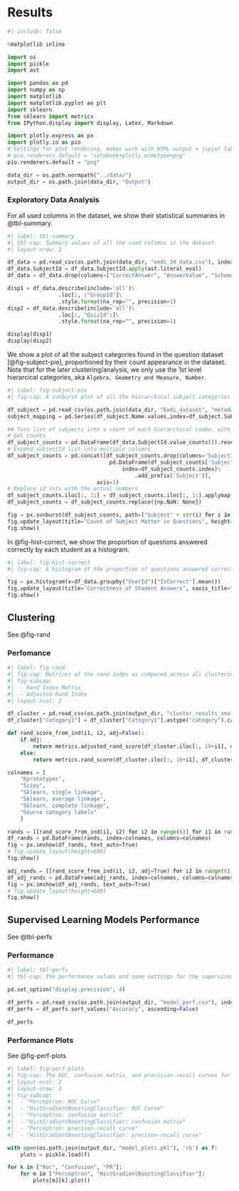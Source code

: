 # Results

```python
#| include: false

%matplotlib inline

import os
import pickle
import ast

import pandas as pd
import numpy as np
import matplotlib
import matplotlib.pyplot as plt
import sklearn
from sklearn import metrics
from IPython.display import display, Latex, Markdown

import plotly.express as px
import plotly.io as pio
# Settings for plot rendering, makes work with HTML output + jupyer lab + static output
# pio.renderers.default = "notebook+plotly_mimetype+png"
pio.renderers.default = "png"

data_dir = os.path.normpath("../data/")
output_dir = os.path.join(data_dir, "Output")
```

### Exploratory Data Analysis

For all used columns in the dataset, we show their statistical summaries in @tbl-summary.

```python
#| label: tbl-summary
#| tbl-cap: Summary values of all the used columns in the dataset.
#| layout-nrow: 2

df_data = pd.read_csv(os.path.join(data_dir, "eedi_34_data.csv"), index_col=0)
df_data.SubjectId = df_data.SubjectId.apply(ast.literal_eval)
df_data = df_data.drop(columns=["CorrectAnswer", "AnswerValue", "SchemeOfWorkId"])

disp1 = df_data.describe(include='all')\
                .loc[:, :"GroupId"]\
                .style.format(na_rep="", precision=1)
disp2 = df_data.describe(include='all')\
                .loc[:, "QuizId":]\
                .style.format(na_rep="", precision=1)

display(disp1)
display(disp2)
```

We show a plot of all the subject categories found in the question dataset [@fig-subject-pie], proportioned by their count appearance in the dataset. Note that for the later clustering/analysis, we only use the 1st level hierarcical categories, aka `Algebra, Geometry and Measure, Number`.

```python
#| label: fig-subject-pie
#| fig-cap: A sunburst plot of all the hierarchical subject categories found in the question dataset, with ratios correct to their count/appearance.

df_subject = pd.read_csv(os.path.join(data_dir, "Eedi_dataset", "metadata", "subject_metadata.csv"))
subject_mapping = pd.Series(df_subject.Name.values,index=df_subject.SubjectId).to_dict()

## Turn list of subjects into a count of each hierarchical combo, with the subjects replaced as columns
# Get counts
df_subject_counts = pd.DataFrame(df_data.SubjectId.value_counts()).reset_index()
# Expand subjectId list into multiple columns
df_subject_counts = pd.concat([df_subject_counts.drop(columns='SubjectId'),
                                pd.DataFrame(df_subject_counts['SubjectId'].tolist(),
                                    index=df_subject_counts.index)\
                                        .add_prefix('Subject')],
                            axis=1)
# Replace id ints with the actual numbers
df_subject_counts.iloc[:, 1:] = df_subject_counts.iloc[:, 1:].applymap(subject_mapping.get)
df_subject_counts = df_subject_counts.replace({np.NaN: None})

fig = px.sunburst(df_subject_counts, path=["Subject" + str(i) for i in range(4)], values='count')
fig.update_layout(title="Count of Subject Matter in Questions", height=700)
fig.show()
```

In @fig-hist-correct, we show the proportion of questions answered correctly by each student as a histogram.

```python
#| label: fig-hist-correct
#| fig-cap: A histogram of the proportion of questions answered correctly by a student.

fig = px.histogram(x=df_data.groupby("UserId")["IsCorrect"].mean())
fig.update_layout(title="Correctness of Student Answers", xaxis_title="Ratio of questions right for a student")
fig.show()

```

## Clustering

See @fig-rand

### Perfomance

```python
#| label: fig-rand
#| fig-cap: Matrices of the rand index as compared across all clustering methods, and compared to the original source category labels. The scipy and sklearn clustering methods were done using a precomputed Gower matrix.
#| fig-subcap:
#|  - Rand Index Matrix
#|  - Adjusted Rand Index
#| layout-ncol: 2

df_cluster = pd.read_csv(os.path.join(output_dir, "cluster_results_smaller.csv"), index_col=0)
df_cluster["Category1"] = df_cluster["Category1"].astype("category").cat.codes

def rand_score_from_ind(i1, i2, adj=False):
    if adj:
        return metrics.adjusted_rand_score(df_cluster.iloc[:, 10+i1], df_cluster.iloc[:, 10+i2])
    else:
        return metrics.rand_score(df_cluster.iloc[:, 10+i1], df_cluster.iloc[:, 10+i2])

colnames = [
    "Kprototypes",
    "Scipy",
    "Sklearn, single linkage",
    "Sklearn, average linkage",
    "Sklearn, complete linkage",
    "Source category labels"
    ]

rands = [[rand_score_from_ind(i1, i2) for i2 in range(6)] for i1 in range(6)]
df_rands = pd.DataFrame(rands, index=colnames, columns=colnames)
fig = px.imshow(df_rands, text_auto=True)
# fig.update_layout(height=600)
fig.show()

adj_rands = [[rand_score_from_ind(i1, i2, adj=True) for i2 in range(6)] for i1 in range(6)]
df_adj_rands = pd.DataFrame(adj_rands, index=colnames, columns=colnames)
fig = px.imshow(df_adj_rands, text_auto=True)
# fig.update_layout(height=600)
fig.show()
```




## Supervised Learning Models Performance

See @tbl-perfs

### Performance

```python
#| label: tbl-perfs
#| tbl-cap: The performance values and some settings for the supervized learning models ran, sorted by accuracy.

pd.set_option("display.precision", 4)

df_perfs = pd.read_csv(os.path.join(output_dir, "model_perf.csv"), index_col=0)
df_perfs = df_perfs.sort_values("Accuracy", ascending=False)

df_perfs
```

### Performance Plots

See @fig-perf-plots

```python
#| label: fig-perf-plots
#| fig-cap: The ROC, confusion matrix, and precision-recall curves for the best and worst performing model.
#| layout-ncol: 2
#| layout-nrow: 3
#| fig-subcap:
#|  - "Perceptron: ROC Curve"
#|  - "HistGradientBoostingClassifier: ROC Curve"
#|  - "Perceptron: confusion matrix"
#|  - "HistGradientBoostingClassifier: confusion matrix"
#|  - "Perceptron: precison-recall curve"
#|  - "HistGradientBoostingClassifier: precison-recall curve"

with open(os.path.join(output_dir, "model_plots.pkl"), 'rb') as f:
    plots = pickle.load(f)

for k in ["Roc", "Confusion", "PR"]:
    for m in ["Perceptron", "HistGradientBoostingClassifier"]:
        plots[m][k].plot()
```
